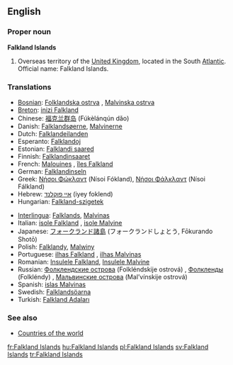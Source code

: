 ==English==

===Proper noun===
'''Falkland Islands'''

# Overseas territory of the [[United Kingdom]], located in the South [[Atlantic]]. Official name: Falkland Islands.

===Translations===
{{top}}
*[[Bosnian]]: [[Folklandska ostrva]] {{npl}}, [[Malvinska ostrva]] {{npl}}
*[[Breton]]: [[inizi Falkland]]
*Chinese: [[福克兰群岛]] (Fúkèlánqún dǎo)
*Danish: [[Falklandsøerne]], [[Malvinerne]] {{c}} {{p}}
*Dutch: [[Falklandeilanden]]
*Esperanto: [[Falklandoj]]
*Estonian: [[Falklandi saared]]
*Finnish: [[Falklandinsaaret]]
*French: [[Malouines]] {{fpl}}, [[îles Falkland]] {{fpl}}
*German: [[Falklandinseln]] {{fpl}}
*Greek: [[Νήσοι Φώκλαντ]] (Nísoi Fókland), [[Νήσοι Φάλκλαντ]] (Nísoi Fálkland) {{fpl}}
*Hebrew: [[איי פוקלנד]] (iyey foklend)
*Hungarian: [[Falkland-szigetek]]
{{mid}}
*[[Interlingua]]: [[Falklands]], [[Malvinas]]
*Italian: [[isole Falkland]] {{fpl}}, [[isole Malvine]] {{fpl}}
*Japanese: [[フォークランド諸島]] (フォークランドしょとう, Fōkurando Shotō)
*Polish: [[Falklandy]], [[Malwiny]]
*Portuguese: [[ilhas Falkland]] {{fpl}}, [[ilhas Malvinas]] {{fpl}}
*Romanian: [[Insulele Falkland]], [[Insulele Malvine]] {{fpl}}
*Russian: [[Фолклендские острова]] (Folkléndskije ostrová) {{mpl}}, [[Фолкленды]] (Folkléndy) {{mpl}}, [[Мальвинские острова]] (Mal’vínskije ostrová) {{mpl}}
*Spanish: [[islas Malvinas]] {{fpl}}
*Swedish: [[Falklandsöarna]]
*Turkish: [[Falkland Adaları]]
{{bottom}}

===See also===
*[[Countries of the world]]

[[fr:Falkland Islands]]
[[hu:Falkland Islands]]
[[pl:Falkland Islands]]
[[sv:Falkland Islands]]
[[tr:Falkland Islands]]